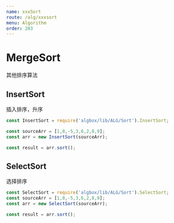 ```yaml
---
name: xxxSort
route: /alg/xxxsort
menu: Algorithm
order: 203
---
```



# MergeSort
其他排序算法

## InsertSort
插入排序，升序
```js
const InsertSort = require('algbox/lib/ALG/Sort').InsertSort;

const sourceArr = [1,8,-5,3,6,2,8,9];
const arr = new InsertSort(sourceArr);

const result = arr.sort();
```

## SelectSort
选择排序
```js
const SelectSort = require('algbox/lib/ALG/Sort').SelectSort;
const sourceArr = [1,8,-5,3,6,2,8,9];
const arr = new SelectSort(sourceArr);

const result = arr.sort();
```